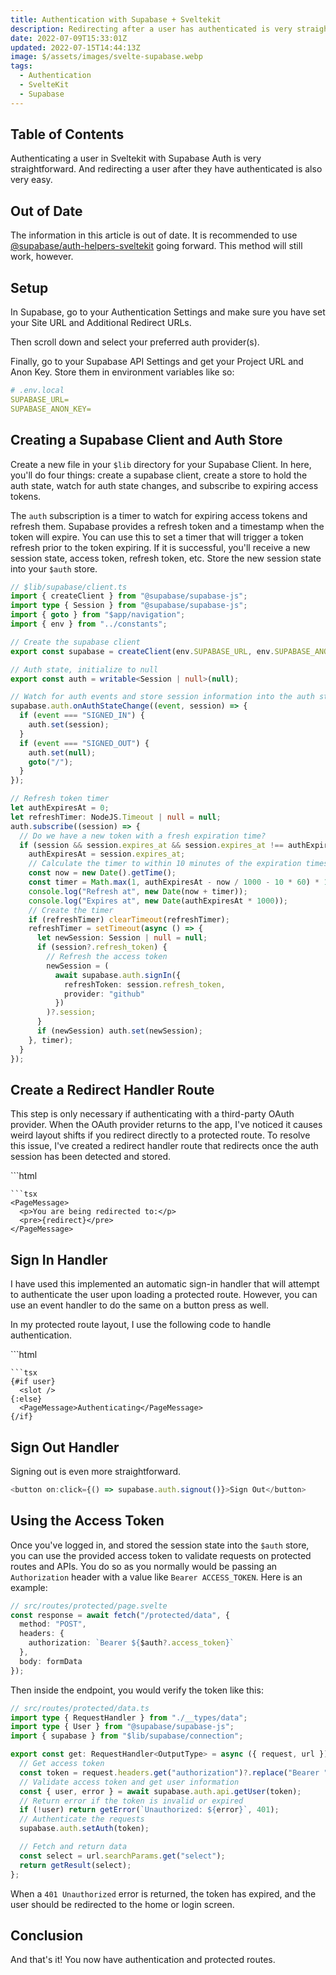 ---
title: Authentication with Supabase + Sveltekit
description: Redirecting after a user has authenticated is very straightforward.
date: 2022-07-09T15:33:01Z
updated: 2022-07-15T14:44:13Z
image: $/assets/images/svelte-supabase.webp
tags:
  - Authentication
  - SvelteKit
  - Supabase
---

## Table of Contents

Authenticating a user in Sveltekit with Supabase Auth is very straightforward. And redirecting a user after they have authenticated is also very easy.

## Out of Date

The information in this article is out of date. It is recommended to use [@supabase/auth-helpers-sveltekit](https://github.com/supabase-community/auth-helpers/tree/main/packages/sveltekit) going forward. This method will still work, however.

## Setup

In Supabase, go to your Authentication Settings and make sure you have set your Site URL and Additional Redirect URLs.

<MDImage src={auth} alt="Auth Settings" />

Then scroll down and select your preferred auth provider(s).

<MDImage src={providers} alt="Auth Providers:no-aspect" />

Finally, go to your Supabase API Settings and get your Project URL and Anon Key. Store them in environment variables like so:

```yaml
# .env.local
SUPABASE_URL=
SUPABASE_ANON_KEY=
```

## Creating a Supabase Client and Auth Store

Create a new file in your `$lib` directory for your Supabase Client. In here, you'll do four things: create a supabase client, create a store to hold the auth state, watch for auth state changes, and subscribe to expiring access tokens.

The `auth` subscription is a timer to watch for expiring access tokens and refresh them. Supabase provides a refresh token and a timestamp when the token will expire. You can use this to set a timer that will trigger a token refresh prior to the token expiring. If it is successful, you'll receive a new session state, access token, refresh token, etc. Store the new session state into your `$auth` store.

```typescript
// $lib/supabase/client.ts
import { createClient } from "@supabase/supabase-js";
import type { Session } from "@supabase/supabase-js";
import { goto } from "$app/navigation";
import { env } from "../constants";

// Create the supabase client
export const supabase = createClient(env.SUPABASE_URL, env.SUPABASE_ANON_KEY);

// Auth state, initialize to null
export const auth = writable<Session | null>(null);

// Watch for auth events and store session information into the auth store
supabase.auth.onAuthStateChange((event, session) => {
  if (event === "SIGNED_IN") {
    auth.set(session);
  }
  if (event === "SIGNED_OUT") {
    auth.set(null);
    goto("/");
  }
});

// Refresh token timer
let authExpiresAt = 0;
let refreshTimer: NodeJS.Timeout | null = null;
auth.subscribe((session) => {
  // Do we have a new token with a fresh expiration time?
  if (session && session.expires_at && session.expires_at !== authExpiresAt) {
    authExpiresAt = session.expires_at;
    // Calculate the timer to within 10 minutes of the expiration timestamp
    const now = new Date().getTime();
    const timer = Math.max(1, authExpiresAt - now / 1000 - 10 * 60) * 1000;
    console.log("Refresh at", new Date(now + timer));
    console.log("Expires at", new Date(authExpiresAt * 1000));
    // Create the timer
    if (refreshTimer) clearTimeout(refreshTimer);
    refreshTimer = setTimeout(async () => {
      let newSession: Session | null = null;
      if (session?.refresh_token) {
        // Refresh the access token
        newSession = (
          await supabase.auth.signIn({
            refreshToken: session.refresh_token,
            provider: "github"
          })
        )?.session;
      }
      if (newSession) auth.set(newSession);
    }, timer);
  }
});
```

## Create a Redirect Handler Route

This step is only necessary if authenticating with a third-party OAuth provider. When the OAuth provider returns to the app, I've noticed it causes weird layout shifts if you redirect directly to a protected route. To resolve this issue, I've created a redirect handler route that redirects once the auth session has been detected and stored.

<CombinedBlock>
  ```html
  <!-- src/routes/redirect.svelte -->
  <script lang="ts">
  import { page } from "$app/stores";
  import { goto } from "$app/navigation";
  import { auth } from "$lib/supabase/connection";
  import PageMessage from "$lib/components/page/message.svelte";

  let redirect = $page.url.searchParams.get("to") || "/";
  let isAuthRedirect = $page.url.searchParams.get("auth");

  $: {
    // If this is an auth redirect, wait until the $auth state is detected.
    if (isAuthRedirect) {
      if ($auth) goto(redirect, {
        replaceState: true
      });
    }
    // Otherwise, redirect immediately.
    else {
      goto(redirect, {
        replaceState: true
      })
    }
  }
  </script>
  ```
  ```tsx
  <PageMessage>
    <p>You are being redirected to:</p>
    <pre>{redirect}</pre>
  </PageMessage>
  ```
</CombinedBlock>

## Sign In Handler

I have used this implemented an automatic sign-in handler that will attempt to authenticate the user upon loading a protected route. However, you can use an event handler to do the same on a button press as well.

In my protected route layout, I use the following code to handle authentication.

<CombinedBlock>
  ```html
  <!-- src/routes/protected/__layout.svelte= -->
  <script lang="ts">
  import { onMount } from "svelte";
  import type { User } from "@supabase/supabase-js";
  import { supabase, auth } from "$lib/supabase/connection";
  import { page } from "$app/stores";

  let user: User | null = null;

  onMount(async () => {
    if ($auth) user = $auth.user;

    if (!user) {
      return await supabase.auth.signIn(
        {
          provider: "google"
        },
        {
          redirectTo: `${$page.url.origin}/redirect?to=${encodeURIComponent($page.url.pathname)}&auth=1`
        }
      );
    }
  });
  </script>
  ```
  ```tsx
  {#if user}
    <slot />
  {:else}
    <PageMessage>Authenticating</PageMessage>
  {/if}
  ```
</CombinedBlock>

## Sign Out Handler

Signing out is even more straightforward.

```typescript
<button on:click={() => supabase.auth.signout()}>Sign Out</button>
```

## Using the Access Token

Once you've logged in, and stored the session state into the `$auth` store, you can use the provided access token to validate requests on protected routes and APIs. You do so as you normally would be passing an `Authorization` header with a value like `Bearer ACCESS_TOKEN`. Here is an example:

```typescript
// src/routes/protected/page.svelte
const response = await fetch("/protected/data", {
  method: "POST",
  headers: {
    authorization: `Bearer ${$auth?.access_token}`
  },
  body: formData
});
```

Then inside the endpoint, you would verify the token like this:

```typescript
// src/routes/protected/data.ts
import type { RequestHandler } from "./__types/data";
import type { User } from "@supabase/supabase-js";
import { supabase } from "$lib/supabase/connection";

export const get: RequestHandler<OutputType> = async ({ request, url }) => {
  // Get access token
  const token = request.headers.get("authorization")?.replace("Bearer ", "") ?? "";
  // Validate access token and get user information
  const { user, error } = await supabase.auth.api.getUser(token);
  // Return error if the token is invalid or expired
  if (!user) return getError(`Unauthorized: ${error}`, 401);
  // Authenticate the requests
  supabase.auth.setAuth(token);

  // Fetch and return data
  const select = url.searchParams.get("select");
  return getResult(select);
};
```

When a `401 Unauthorized` error is returned, the token has expired, and the user should be redirected to the home or login screen.

## Conclusion

And that's it! You now have authentication and protected routes.